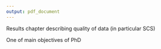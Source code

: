 ```yaml
---
output: pdf_document
---
```


\chapter{Linked Health and Social Care Data: Quality Assessment}\label{ch:quality}

Results chapter describing quality of data (in particular SCS)

One of main objectives of PhD
